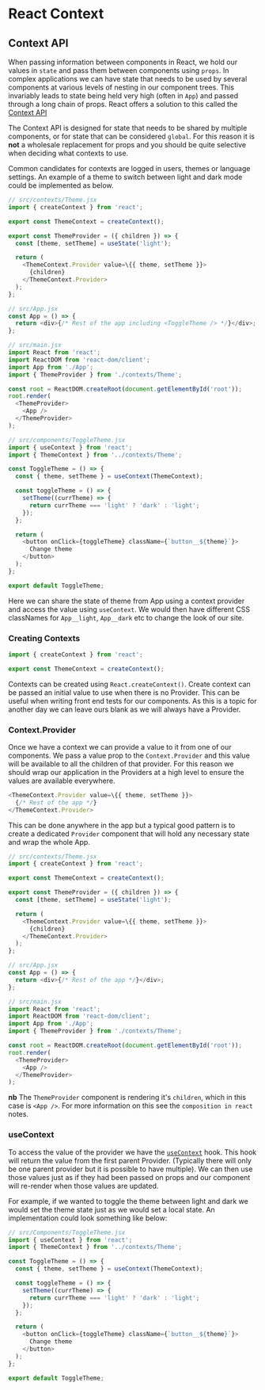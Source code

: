 # React Context 

## Context API

When passing information between components in React, we hold our values in `state` and pass them between components using `props`. In complex applications we can have state that needs to be used by several components at various levels of nesting in our component trees. This invariably leads to state being held very high (often in `App`) and passed through a long chain of props. React offers a solution to this called the [Context API](https://react.dev/learn/passing-data-deeply-with-context)

The Context API is designed for state that needs to be shared by multiple components, or for state that can be considered `global`. For this reason it is **not** a wholesale replacement for props and you should be quite selective when deciding what contexts to use.

Common candidates for contexts are logged in users, themes or language settings. An example of a theme to switch between light and dark mode could be implemented as below.

```js
// src/contexts/Theme.jsx
import { createContext } from 'react';

export const ThemeContext = createContext();

export const ThemeProvider = ({ children }) => {
  const [theme, setTheme] = useState('light');

  return (
    <ThemeContext.Provider value=\{{ theme, setTheme }}>
      {children}
    </ThemeContext.Provider>
  );
};

// src/App.jsx
const App = () => {
  return <div>{/* Rest of the app including <ToggleTheme /> */}</div>;
};

// src/main.jsx
import React from 'react';
import ReactDOM from 'react-dom/client';
import App from './App';
import { ThemeProvider } from './contexts/Theme';

const root = ReactDOM.createRoot(document.getElementById('root'));
root.render(
  <ThemeProvider>
    <App />
  </ThemeProvider>
);

// src/components/ToggleTheme.jsx
import { useContext } from 'react';
import { ThemeContext } from '../contexts/Theme';

const ToggleTheme = () => {
  const { theme, setTheme } = useContext(ThemeContext);

  const toggleTheme = () => {
    setTheme((currTheme) => {
      return currTheme === 'light' ? 'dark' : 'light';
    });
  };

  return (
    <button onClick={toggleTheme} className={`button__${theme}`}>
      Change theme
    </button>
  );
};

export default ToggleTheme;
```

Here we can share the state of theme from App using a context provider and access the value using `useContext`. We would then have different CSS classNames for `App__light`, `App__dark` etc to change the look of our site.

### Creating Contexts

```js
import { createContext } from 'react';

export const ThemeContext = createContext();
```

Contexts can be created using `React.createContext()`. Create context can be passed an initial value to use when there is no Provider. This can be useful when writing front end tests for our components. As this is a topic for another day we can leave ours blank as we will always have a Provider.

### Context.Provider

Once we have a context we can provide a value to it from one of our components. We pass a value prop to the `Context.Provider` and this value will be available to all the children of that provider. For this reason we should wrap our application in the Providers at a high level to ensure the values are available everywhere.

```js
<ThemeContext.Provider value=\{{ theme, setTheme }}>
  {/* Rest of the app */}
</ThemeContext.Provider>
```

This can be done anywhere in the app but a typical good pattern is to create a dedicated `Provider` component that will hold any necessary state and wrap the whole App.

```js
// src/contexts/Theme.jsx
import { createContext } from 'react';

export const ThemeContext = createContext();

export const ThemeProvider = ({ children }) => {
  const [theme, setTheme] = useState('light');

  return (
    <ThemeContext.Provider value=\{{ theme, setTheme }}>
      {children}
    </ThemeContext.Provider>
  );
};

// src/App.jsx
const App = () => {
  return <div>{/* Rest of the app */}</div>;
};

// src/main.jsx
import React from 'react';
import ReactDOM from 'react-dom/client';
import App from './App';
import { ThemeProvider } from './contexts/Theme';

const root = ReactDOM.createRoot(document.getElementById('root'));
root.render(
  <ThemeProvider>
    <App />
  </ThemeProvider>
);
```

**nb** The `ThemeProvider` component is rendering it's `children`, which in this case is `<App />`. For more information on this see the `composition in react` notes.

### useContext

To access the value of the provider we have the [`useContext`](https://react.dev/reference/react/useContext) hook. This hook will return the value from the first parent Provider. (Typically there will only be one parent provider but it is possible to have multiple). We can then use those values just as if they had been passed on props and our component will re-render when those values are updated.

For example, if we wanted to toggle the theme between light and dark we would set the theme state just as we would set a local state. An implementation could look something like below:

```js
// src/Components/ToggleTheme.jsx
import { useContext } from 'react';
import { ThemeContext } from '../contexts/Theme';

const ToggleTheme = () => {
  const { theme, setTheme } = useContext(ThemeContext);

  const toggleTheme = () => {
    setTheme((currTheme) => {
      return currTheme === 'light' ? 'dark' : 'light';
    });
  };

  return (
    <button onClick={toggleTheme} className={`button__${theme}`}>
      Change theme
    </button>
  );
};

export default ToggleTheme;
```
